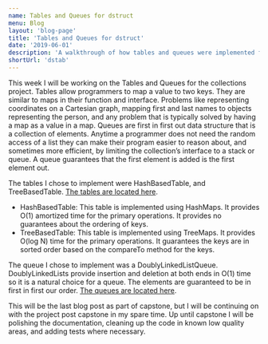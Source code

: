 ```yaml
---
name: Tables and Queues for dstruct
menu: Blog
layout: 'blog-page'
title: 'Tables and Queues for dstruct'
date: '2019-06-01'
description: 'A walkthrough of how tables and queues were implemented for my capstone dstruct project'
shortUrl: 'dstab'
---
```


This week I will be working on the Tables and Queues for the collections project. Tables allow programmers to map a value to two keys. They are similar to maps in their function and interface. Problems like representing coordinates on a Cartesian graph, mapping first and last names to objects representing the person, and any problem that is typically solved by having a map as a value in a map. Queues are first in first out data structure that is a collection of elements. Anytime a programmer does not need the random access of a list they can make their program easier to reason about, and sometimes more efficient, by limiting the collection’s interface to a stack or queue. A queue guarantees that the first element is added is the first element out.

The tables I chose to implement were HashBasedTable, and TreeBasedTable. [The tables are located here](https://github.com/codystebbins/dstruct/tree/master/lib/structures/tables).

- HashBasedTable: This table is implemented using HashMaps. It provides O(1) amortized time for the primary operations. It provides no guarantees about the ordering of keys.
- TreeBasedTable: This table is implemented using TreeMaps. It provides O(log N) time for the primary operations. It guarantees the keys are in sorted order based on the compareTo method for the keys.

The queue I chose to implement was a DoublyLinkedListQueue. DoublyLinkedLists provide insertion and deletion at both ends in O(1) time so it is a natural choice for a queue. The elements are guaranteed to be in first in first our order. [The queues are located here](https://github.com/codystebbins/dstruct/tree/master/lib/structures/queues).

This will be the last blog post as part of capstone, but I will be continuing on with the project post capstone in my spare time. Up until capstone I will be polishing the documentation, cleaning up the code in known low quality areas, and adding tests where necessary.
